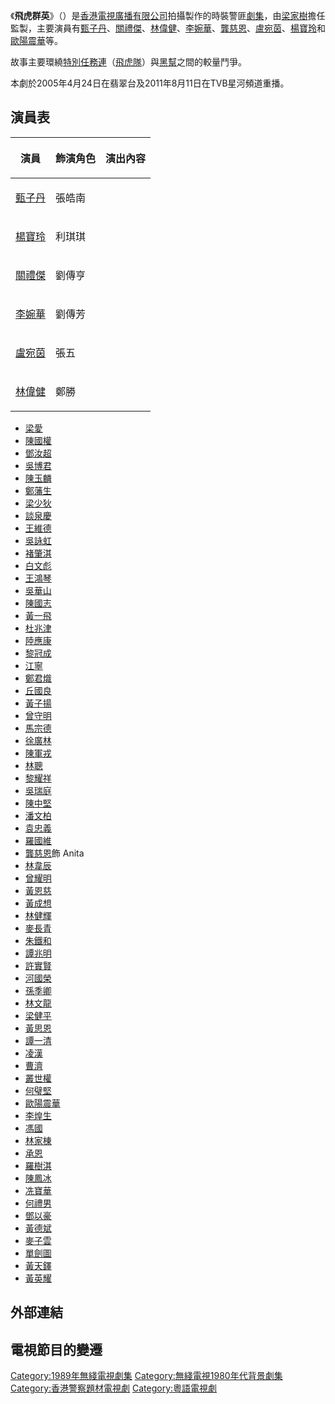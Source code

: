 {{無綫劇集 
| 中文劇名=飛虎群英
| 英文劇名={{lang|en|Flying Squads}}
| 製作年份=1989年
| 翡翠台首播日期=1989年8月7日－8月25日
| 翡翠台首播時間=逢星期一至五
| 監製=[[梁家樹|梁家樹]]
| 編導=[[李樹芬_(編導)|李樹芬]]、[[朱奕龍|朱奕龍]]、[[區德輝|區德輝]]、[[衛翰韜|衛翰韜]]
| 製作統籌=[[羅麗兒|羅麗兒]]
| 助理編導={{nowrap|[[鍾澍佳|鍾澍佳]]、[[歐陽錦玲|歐陽錦玲]]、[[崔允信|崔允信]]、[[譚秀儀|譚秀儀]]、<br/>[[盧澤良|盧澤良]]}}
| 編審=[[蔡業鳴|蔡業鳴]]
| 編劇=[[王漢華|王漢華]]、[[鍾德榮|鍾德榮]]、[[鄭幼卿|鄭幼卿]]、[[余漢榮|余漢榮]]、<br/>[[羅錦輝|羅錦輝]]
| 集數=15（香港）<br/>20（海外）
| 劇種=時裝警匪
| 外景={{HKG-1959}}
| 製作公司=[[香港|香港]][[電視廣播有限公司|電視廣播有限公司]]
| 主演=[[甄子丹|甄子丹]]、[[關禮傑|關禮傑]]、[[林偉健|林偉健]]、[[李婉華|李婉華]]、<br/>[[龔慈恩|龔慈恩]]、[[盧宛茵|盧宛茵]]、[[楊寶玲|楊寶玲]]、[[歐陽震華|歐陽震華]]
| 主題曲=深淵
| 作曲=[[黎小田|黎小田]]
| 填詞=[[陳少琪|陳少琪]]
| 主唱=[[杜德偉|杜德偉]]
| imdb_id = 1432398
}}
《'''飛虎群英'''》（{{lang-en|'''Flying Squads'''}}）是[[香港|香港]][[電視廣播有限公司|電視廣播有限公司]]拍攝製作的時裝警匪[[劇集|劇集]]，由[[梁家樹|梁家樹]]擔任監製，主要演員有[[甄子丹|甄子丹]]、[[關禮傑|關禮傑]]、[[林偉健|林偉健]]、[[李婉華|李婉華]]、[[龔慈恩|龔慈恩]]、[[盧宛茵|盧宛茵]]、[[楊寶玲|楊寶玲]]和[[歐陽震華|歐陽震華]]等。

故事主要環繞[[特別任務連|特別任務連]]（[[特別任務連|飛虎隊]]）與[[黑幫|黑幫]]之間的較量鬥爭。

本劇於2005年4月24日在翡翠台及2011年8月11日在TVB星河頻道重播。

==演員表==
{| class="wikitable"
|-
! 演員 !! 飾演角色 !! 演出內容
|-
| [[甄子丹|甄子丹]] || 張皓南 || 
|-
| [[楊寶玲|楊寶玲]] || 利琪琪 || 
|-
| [[關禮傑|關禮傑]] || 劉傳亨 || 
|-
| [[李婉華|李婉華]] || 劉傳芳 || 
|-
| [[盧宛茵|盧宛茵]] || 張五 || 
|-
| [[林偉健|林偉健]] || 鄭勝 ||  
|}

*[[梁愛|梁愛]]
*[[陳國權|陳國權]]
*[[鄧汝超|鄧汝超]]
*[[吳博君|吳博君]]
*[[陳玉麟|陳玉麟]]
*[[鄭藩生|鄭藩生]]
*[[梁少狄|梁少狄]]
*[[談泉慶|談泉慶]]
*[[王維德|王維德]]
*[[吳詠虹|吳詠虹]]
*[[褚肇淇|褚肇淇]]
*[[白文彪|白文彪]]
*[[王鴻琴|王鴻琴]]
*[[吳華山|吳華山]]
*[[陳國志|陳國志]]
*[[黃一飛|黃一飛]]
*[[杜兆津|杜兆津]]
*[[陸應康|陸應康]]
*[[黎冠成|黎冠成]]
*[[江寧_(演員)|江寧]]
*[[鄭君熾_(藝人)|鄭君熾]]
*[[丘國良|丘國良]]
*[[黃子揚|黃子揚]]
*[[曾守明|曾守明]]
*[[馬宗德|馬宗德]]
*[[徐廣林|徐廣林]]
*[[陳軍戎|陳軍戎]]
*[[林聪_(演员)|林聰]]
*[[黎耀祥|黎耀祥]]
*[[吳瑞庭|吳瑞庭]]
*[[陳中堅|陳中堅]]
*[[潘文柏|潘文柏]]
*[[袁忠義|袁忠義]]
*[[羅國維|羅國維]]
*[[龔慈恩|龔慈恩]]飾 Anita
*[[林韋辰|林韋辰]]
*[[曾耀明|曾耀明]]
*[[黃恩慈|黃恩慈]]
*[[黃成想|黃成想]]
*[[林健輝|林健輝]]
*[[麥長青|麥長青]]
*[[朱鐵和|朱鐵和]]
*[[譚兆明|譚兆明]]
*[[許實賢|許實賢]]
*[[河國榮|河國榮]]
*[[孫季卿|孫季卿]]
*[[林文龍|林文龍]]
*[[梁健平|梁健平]]
*[[黃思恩|黃思恩]]
*[[譚一清|譚一清]]
*[[凌漢|凌漢]]
*[[曹濟|曹濟]]
*[[叢世權|叢世權]]
*[[何璧堅|何璧堅]]
*[[歐陽震華|歐陽震華]]
*[[李煌生|李煌生]]
*[[馮國|馮國]]
*[[林家棟|林家棟]]
*[[承恩|承恩]]
*[[羅樹淇|羅樹淇]]
*[[陳鳳冰|陳鳳冰]]
*[[冼寶華|冼寶華]]
*[[何禮男|何禮男]]
*[[鄧以豪|鄧以豪]]
*[[黃德斌|黃德斌]]
*[[麥子雲|麥子雲]]
*[[單劍圖|單劍圖]]
*[[黃天鐸|黃天鐸]]
*[[黃英耀|黃英耀]]

==外部連結==

==電視節目的變遷==


[[Category:1989年無綫電視劇集|Category:1989年無綫電視劇集]]
[[Category:無綫電視1980年代背景劇集|Category:無綫電視1980年代背景劇集]]
[[Category:香港警察題材電視劇|Category:香港警察題材電視劇]]
[[Category:粵語電視劇|Category:粵語電視劇]]